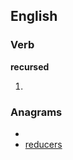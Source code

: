 
==English==

===Verb===
'''recursed'''

# {{past of|[[recurse]]}}

===Anagrams===
* {{alphagram|cdeerrsu}}
* [[reducers#English|reducers]]